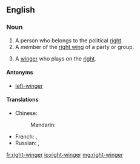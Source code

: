 ==English==

===Noun===
{{en-noun}}

#A person who belongs to the political [[right]].
#A member of the [[right wing]] of a party or group.
# {{context|sports|lang=en}} A [[winger]] who plays on the [[right]].

====Antonyms====
*[[left-winger]]

====Translations====
{{trans-top|a person who belongs to the political right}}
* Chinese:
*: Mandarin: {{t|cmn|右翼分子|tr=yòuyì fènzi|sc=Hani}}
{{trans-mid}}
* French: {{t|fr|ailier droit|m}}, {{t|fr|ailière droite|f}}
* Russian: {{t+|ru|пра́вый|m}}, {{t+|ru|правый|f|alt=пра́вая}}
{{trans-bottom}}

[[fr:right-winger]]
[[io:right-winger]]
[[mg:right-winger]]